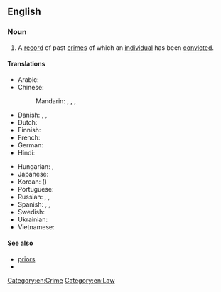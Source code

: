 ==English==

===Noun===
{{en-noun}}

# A [[record]] of past [[crime]]s of which an [[individual]] has been [[convict]]ed.

====Translations====
{{trans-top|a record of past crimes}}
* Arabic: {{t|ar|سَجَّل اَلْجِنَائِيَّة|m}}
* Chinese:
*: Mandarin: {{t|cmn|犯罪記錄|sc=Hani}}, {{t|cmn|犯罪记录|tr=fànzuì jìlù|sc=Hani}}, {{t+|cmn|案底|tr=àndǐ|sc=Hani}}, {{qualifier|priors}} {{t+|cmn|前科|tr=qiánkē|sc=Hani}}
* Danish: {{t|da|straffeattest|c}} {{qualifier|official term}}, {{t|da|generalieblad|n}} {{qualifier|record for a prisoner's conduct}}, {{t|da|synderegister|n}} {{qualifier|humorous}}
* Dutch: {{t+|nl|strafblad|n}}
* Finnish: {{t+|fi|rikosrekisteri}}
* French: {{t+|fr|casier judiciaire|m}}
* German: {{t+|de|Vorstrafenregister|n}}
* Hindi: {{t-needed|hi}}
{{trans-mid}}
* Hungarian: {{t|hu|bűnügyi nyilvántartás}}, {{t+|hu|előélet}}
* Japanese: {{t|ja|前科|tr=ぜんか, zenka}}
* Korean: {{t+|ko|전과}} ({{t+|ko|前科|sc=Kore}})
* Portuguese: {{t|pt|antecedentes|m-p}}
* Russian: {{t|ru|досье́ престу́пника|n}}, {{t|ru|уголо́вное про́шлое|n}}, {{t+|ru|суди́мость|f}} {{qualifier|prior conviction}}
* Spanish: {{t|es|antecedentes policiales|m-p}} {{qualifier|police records}}, {{t|es|antecedentes penales|m-p}} {{qualifier|prior conviction}}, {{t+|es|prontuario|m}}
* Swedish: {{t|sv|brottsregister|n}}
* Ukrainian: {{t-needed|uk}}
* Vietnamese: {{t|vi|lý lịch tư pháp}}
{{trans-bottom}}

====See also====
* [[priors]]
* {{l|en|rap sheet}}

[[Category:en:Crime]]
[[Category:en:Law]]
